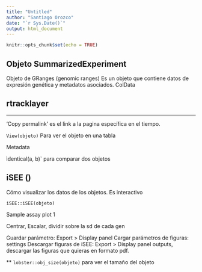 ```yaml
---
title: "Untitled"
author: "Santiago Orozco"
date: "`r Sys.Date()`"
output: html_document
---
```


```r
knitr::opts_chunk$set(echo = TRUE)
```



## Objeto SummarizedExperiment
Objeto de GRanges (genomic ranges)
Es un objeto que contiene datos de expresión genética y metadatos asociados.
ColData

## rtracklayer

---

'Copy permalink' es el link a la pagina específica en el tiempo. 


`View(objeto)` Para ver el objeto en una tabla 


Metadata


ìdentical(a, b)` para comparar dos objetos



## iSEE ()
Cómo visualizar los datos de los objetos. Es interactivo

`iSEE::iSEE(objeto)`

Sample assay plot 1 

Centrar, 
Escalar, dividir sobre la sd de cada gen


Guardar parámetro: Export > Display panel 
Cargar parámetros de figuras: 
settings
Descargar figuras de iSEE: Export > Display panel outputs, descargar las figuras que quieras en formato pdf. 

** `lobster::obj_size(objeto)` para ver el tamaño del objeto


